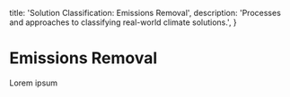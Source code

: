 
  title: 'Solution Classification: Emissions Removal',
  description:
    'Processes and approaches to classifying real-world climate solutions.',
}

# Emissions Removal

<PageInformationalData lastModified={lastModified} />

Lorem ipsum